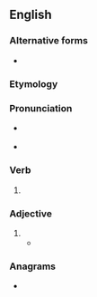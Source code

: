 ==English==

===Alternative forms===
* {{l|en|laurelled}}

===Etymology===
{{suffix|en|laurel|ed}}

===Pronunciation===
* {{a|UK}} {{IPA|en|/ˈlɒɹəld/}}
* {{a|US}} {{IPA|en|/ˈlɔɹəld/}}

===Verb===
{{head|en|verb form}}

# {{lb|en|US}} {{en-past of|laurel}}

===Adjective===
{{en-adj|-}}

# {{alt form|en|laurelled}}
#* {{quote-book|en|year=1993 |title=The Complete Poetical Works of James Whitcomb Riley  |author= James Whitcomb Riley |page=396 |ISBN=0253207770 |passage=Where the widow wails, in her nameless woe, And the soldiers pace, with the sword and gun, Where the comrade sleeps, with the '''laureled''' brow. }}

===Anagrams===
* {{anagrams|en|a=adeellru|reallude}}